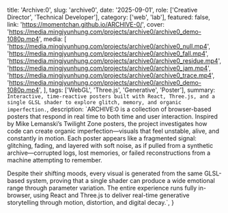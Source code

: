   title: 'Archive:0',
  slug: 'archive0',
  date: '2025-09-01',
  role: ['Creative Director', 'Technical Developer'],
  category: ['web', 'lab'],
  featured: false,
  link: 'https://momentchan.github.io/ARCHIVE-0/',
  cover: 'https://media.mingjyunhung.com/projects/archive0/archive0_demo-1080p.mp4',
  media: [
    'https://media.mingjyunhung.com/projects/archive0/archive0_null.mp4',
    'https://media.mingjyunhung.com/projects/archive0/archive0_fall.mp4',
    'https://media.mingjyunhung.com/projects/archive0/archive0_residue.mp4',
    'https://media.mingjyunhung.com/projects/archive0/archive0_jam.mp4',
    'https://media.mingjyunhung.com/projects/archive0/archive0_trace.mp4',
    'https://media.mingjyunhung.com/projects/archive0/archive0_demo-1080p.mp4',
  ],
  tags: ['WebGL', 'Three.js', 'Generative', 'Poster'],
  summary: `Interactive, time-reactive posters built with React, Three.js, and a single GLSL shader to explore glitch, memory, and organic imperfection.`,
  description: `ARCHIVE:0 is a collection of browser-based posters that respond in real time to both time and user interaction. Inspired by Mike Lemanski’s Twilight Zone posters, the project investigates how code can create organic imperfection—visuals that feel unstable, alive, and constantly in motion.
  Each poster appears like a fragmented signal: glitching, fading, and layered with soft noise, as if pulled from a synthetic archive—corrupted logs, lost memories, or failed reconstructions from a machine attempting to remember.
  
  Despite their shifting moods, every visual is generated from the same GLSL-based system, proving that a single shader can produce a wide emotional range through parameter variation. The entire experience runs fully in-browser, using React and Three.js to deliver real-time generative storytelling through motion, distortion, and digital decay.`,
}
